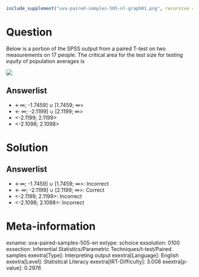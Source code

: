 ```r
include_supplement("uva-paired-samples-505-nl-graph01.png", recursive = TRUE)
```

Question
========

Below is a portion of the SPSS output from a paired T-test on two measurements on 17 people. The critical area for the test size for testing *equity* of population averages is

![](uva-paired-samples-505-nl-graph01.png)

Answerlist
----------

* <-∞; -1.7459] ∪ [1.7459; ∞>
* <- ∞; -2.1199] ∪ [2.1199; ∞>
* <-2.1199; 2.1199>
* <-2.1098; 2.1098>

Solution
========

Answerlist
----------

* <-∞; -1.7459] ∪ [1.7459; ∞>: Incorrect
* <- ∞; -2.1199] ∪ [2.1199; ∞>: Correct
* <-2.1199; 2.1199>: Incorrect
* <-2.1098; 2.1098>: Incorrect

Meta-information
================
exname: uva-paired-samples-505-en
extype: schoice
exsolution: 0100
exsection: Inferential Statistics/Parametric Techniques/t-test/Paired samples
exextra[Type]: Interpreting output
exextra[Language]: English
exextra[Level]: Statistical Literacy
exextra[IRT-Difficulty]: 3.008
exextra[p-value]: 0.2976
